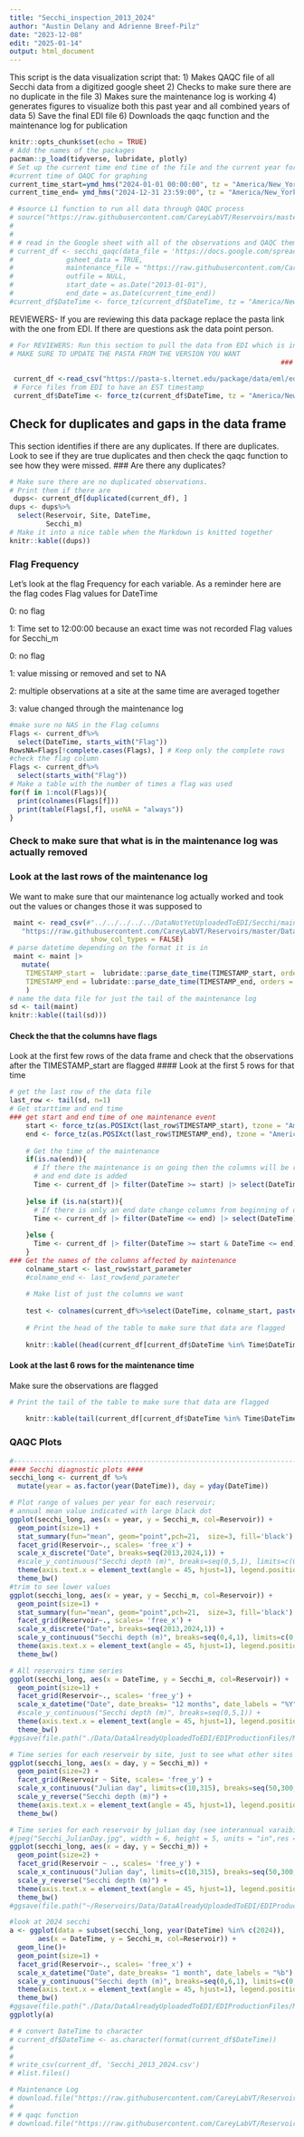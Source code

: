 ```yaml
---
title: "Secchi_inspection_2013_2024"
author: "Austin Delany and Adrienne Breef-Pilz"
date: "2023-12-08"
edit: "2025-01-14"
output: html_document
---
```


This script is the data visualization script that:
1) Makes QAQC file of all Secchi data from a digitized google sheet
2) Checks to make sure there are no duplicate in the file
3) Makes sure the maintenance log is working
4) generates figures to visualize both this past year and all combined years of data
5) Save the final EDI file
6) Downloads the qaqc function and the maintenance log for publication

```r
knitr::opts_chunk$set(echo = TRUE)
# Add the names of the packages 
pacman::p_load(tidyverse, lubridate, plotly)
# Set up the current time end time of the file and the current year for QAQC plots
#current time of QAQC for graphing
current_time_start=ymd_hms("2024-01-01 00:00:00", tz = "America/New_York")
current_time_end= ymd_hms("2024-12-31 23:59:00", tz = "America/New_York")
```

```r
# #source L1 function to run all data through QAQC process
# source("https://raw.githubusercontent.com/CareyLabVT/Reservoirs/master/Scripts/L1_functions/secchi_create.R")
# 
# 
# # read in the Google sheet with all of the observations and QAQC them
# current_df <- secchi_qaqc(data_file = 'https://docs.google.com/spreadsheets/d/1EXxvt4zke3M-RdJIG5wWB-1KVTSM7DOAx2Xnng5NXbI/edit?gid=0#gid=0',
#             gsheet_data = TRUE,
#             maintenance_file = "https://raw.githubusercontent.com/CareyLabVT/Reservoirs/master/Data/DataNotYetUploadedToEDI/Secchi/maintenance_log.csv",
#             outfile = NULL,
#             start_date = as.Date("2013-01-01"),
#             end_date = as.Date(current_time_end))
#current_df$DateTime <- force_tz(current_df$DateTime, tz = "America/New_York")
```

REVIEWERS- If you are reviewing this data package replace the pasta link with the one from EDI. If there are questions ask the data point person. 

```r
  
# For REVIEWERS: Run this section to pull the data from EDI which is in staging as a check of the data.
# MAKE SURE TO UPDATE THE PASTA FROM THE VERSION YOU WANT
                                                                   ### CHANGE THIS NUMBER BELOW
                                                                              ##
 current_df <-read_csv("https://pasta-s.lternet.edu/package/data/eml/edi/1140/1/54bda3bdebca2d1488221371a0c4ab8a" )
 # Force files from EDI to have an EST timestamp
 current_df$DateTime <- force_tz(current_df$DateTime, tz = "America/New_York")
```

## Check for duplicates and  gaps in the data frame
This section identifies if there are any duplicates. If there are duplicates. Look to see if they are true duplicates and then check the qaqc function to see how they were missed. 
### Are there any duplicates?

```r
# Make sure there are no duplicated observations.
# Print them if there are
 dups<- current_df[duplicated(current_df), ]
dups <- dups%>%
  select(Reservoir, Site, DateTime,  
         Secchi_m)
# Make it into a nice table when the Markdown is knitted together
knitr::kable((dups))
```

### Flag Frequency
Let's look at the flag Frequency for each variable. As a reminder here are the flag codes
 Flag values for DateTime
 
 0: no flag
 
 1: Time set to 12:00:00 because an exact time was not recorded
 Flag values for Secchi_m
 
 0: no flag
 
 1: value missing or removed and set to NA
 
 2: multiple observations at a site at the same time are averaged together
 
 3: value changed through the maintenance log
 
 
```r
#make sure no NAS in the Flag columns
Flags <- current_df%>%
  select(DateTime, starts_with("Flag"))
RowsNA=Flags[!complete.cases(Flags), ] # Keep only the complete rows
#check the flag column
Flags <- current_df%>%
  select(starts_with("Flag"))
# Make a table with the number of times a flag was used
for(f in 1:ncol(Flags)){
  print(colnames(Flags[f]))
  print(table(Flags[,f], useNA = "always"))
}
```

### Check to make sure that what is in the maintenance log was actually removed
### Look at the last rows of the maintenance log 
We want to make sure that our maintenance log actually worked and took out the values or changes those it was supposed to 

```r
 maint <- read_csv(#"../../../../../DataNotYetUploadedToEDI/Secchi/maintenance_log.csv",
   "https://raw.githubusercontent.com/CareyLabVT/Reservoirs/master/Data/DataNotYetUploadedToEDI/Secchi/maintenance_log.csv",
                    show_col_types = FALSE)
# parse datetime depending on the format it is in
 maint <- maint |>
   mutate(
    TIMESTAMP_start =  lubridate::parse_date_time(TIMESTAMP_start, orders = c('ymd HMS','ymd HM','ymd','mdy', 'mdy HM')),
    TIMESTAMP_end = lubridate::parse_date_time(TIMESTAMP_end, orders = c('ymd HMS','ymd HM','ymd','mdy', 'mdy HM'))
    )
# name the data file for just the tail of the maintenance log
sd <- tail(maint)
knitr::kable((tail(sd)))
```

#### Check the that the columns have flags 
Look at the first few rows of the data frame and check that the observations after the TIMESTAMP_start are flagged
#### Look at the first 5 rows for that time

```r
# get the last row of the data file
last_row <- tail(sd, n=1)
# Get starttime and end time
### get start and end time of one maintenance event
    start <- force_tz(as.POSIXct(last_row$TIMESTAMP_start), tzone = "America/New_York")
    end <- force_tz(as.POSIXct(last_row$TIMESTAMP_end), tzone = "America/New_York")
    
    # Get the time of the maintenance
    if(is.na(end)){
      # If there the maintenance is on going then the columns will be removed until
      # and end date is added
      Time <- current_df |> filter(DateTime >= start) |> select(DateTime)
      
    }else if (is.na(start)){
      # If there is only an end date change columns from beginning of data frame until end date
      Time <- current_df |> filter(DateTime <= end) |> select(DateTime)
      
    }else {
      Time <- current_df |> filter(DateTime >= start & DateTime <= end) |> select(DateTime)
    }
### Get the names of the columns affected by maintenance
    colname_start <- last_row$start_parameter
    #colname_end <- last_row$end_parameter
    
    # Make list of just the columns we want 
    
    test <- colnames(current_df%>%select(DateTime, colname_start, paste0("Flag_",colname_start)))
    
    # Print the head of the table to make sure that data are flagged
    
    knitr::kable((head(current_df[current_df$DateTime %in% Time$DateTime, test]))) 
```

#### Look at the last 6 rows for the maintenance time
Make sure the observations are flagged

```r
# Print the tail of the table to make sure that data are flagged
    
    knitr::kable(tail(current_df[current_df$DateTime %in% Time$DateTime, test])) 
```

### QAQC Plots

```r
#------------------------------------------------------------------------------#
#### Secchi diagnostic plots #### 
secchi_long <- current_df %>%
  mutate(year = as.factor(year(DateTime)), day = yday(DateTime))
```

```r
# Plot range of values per year for each reservoir; 
# annual mean value indicated with large black dot
ggplot(secchi_long, aes(x = year, y = Secchi_m, col=Reservoir)) +
  geom_point(size=1) +
  stat_summary(fun="mean", geom="point",pch=21,  size=3, fill='black') +
  facet_grid(Reservoir~., scales= 'free_x') +
  scale_x_discrete("Date", breaks=seq(2013,2024,1)) +
  #scale_y_continuous("Secchi depth (m)", breaks=seq(0,5,1), limits=c(0,5.1)) +
  theme(axis.text.x = element_text(angle = 45, hjust=1), legend.position='none')+
  theme_bw()
#trim to see lower values 
ggplot(secchi_long, aes(x = year, y = Secchi_m, col=Reservoir)) +
  geom_point(size=1) +
  stat_summary(fun="mean", geom="point",pch=21,  size=3, fill='black') +
  facet_grid(Reservoir~., scales= 'free_x') +
  scale_x_discrete("Date", breaks=seq(2013,2024,1)) +
  scale_y_continuous("Secchi depth (m)", breaks=seq(0,4,1), limits=c(0,4.1)) +
  theme(axis.text.x = element_text(angle = 45, hjust=1), legend.position='none')+
  theme_bw()
```

```r
# All reservoirs time series 
ggplot(secchi_long, aes(x = DateTime, y = Secchi_m, col=Reservoir)) +
  geom_point(size=1) +
  facet_grid(Reservoir~., scales= 'free_y') +
  scale_x_datetime("Date", date_breaks= "12 months", date_labels = "%Y") +
  #scale_y_continuous("Secchi depth (m)", breaks=seq(0,5,1)) +
  theme(axis.text.x = element_text(angle = 45, hjust=1), legend.position='none')+
  theme_bw()
#ggsave(file.path("./Data/DataAlreadyUploadedToEDI/EDIProductionFiles/MakeEMLYSI_PAR_secchi/2023/Figures/Secchi_months.jpg"),width=3.5, height=4)
```

```r
# Time series for each reservoir by site, just to see what other sites have been sampled over time and if we need to check current years
ggplot(secchi_long, aes(x = day, y = Secchi_m)) +
  geom_point(size=2) + 
  facet_grid(Reservoir ~ Site, scales= 'free_y') +
  scale_x_continuous("Julian day", limits=c(10,315), breaks=seq(50,300,50))+
  scale_y_reverse("Secchi depth (m)") +
  theme(axis.text.x = element_text(angle = 45, hjust=1), legend.position='bottom')+
  theme_bw()
```

```r
# Time series for each reservoir by julian day (see interannual varaibility)
#jpeg("Secchi_JulianDay.jpg", width = 6, height = 5, units = "in",res = 300)
ggplot(secchi_long, aes(x = day, y = Secchi_m)) +
  geom_point(size=2) + 
  facet_grid(Reservoir ~ ., scales= 'free_y') +
  scale_x_continuous("Julian day", limits=c(10,315), breaks=seq(50,300,50))+
  scale_y_reverse("Secchi depth (m)") +
  theme(axis.text.x = element_text(angle = 45, hjust=1), legend.position='bottom')+
  theme_bw()
#ggsave(file.path("~/Reservoirs/Data/DataAlreadyUploadedToEDI/EDIProductionFiles/MakeEMLYSI_PAR_secchi/2023/Figures/Secchi_JulianDay.jpg"),width=3.5, height=4)
```

```r
#look at 2024 secchi
a <- ggplot(data = subset(secchi_long, year(DateTime) %in% c(2024)), 
       aes(x = DateTime, y = Secchi_m, col=Reservoir)) +
  geom_line()+
  geom_point(size=1) +
  facet_grid(Reservoir~., scales= 'free_x') +
  scale_x_datetime("Date", date_breaks= "1 month", date_labels = "%b") +
  scale_y_continuous("Secchi depth (m)", breaks=seq(0,6,1), limits=c(0,6.1)) +
  theme(axis.text.x = element_text(angle = 45, hjust=1), legend.position='none')+
  theme_bw()
#ggsave(file.path("./Data/DataAlreadyUploadedToEDI/EDIProductionFiles/MakeEMLYSI_PAR_secchi/2023/Figures/Secchi_2023.jpg"),width=3.5, height=4)
ggplotly(a)
```

```r
# # convert DateTime to character
# current_df$DateTime <- as.character(format(current_df$DateTime))
# 
# 
# write_csv(current_df, 'Secchi_2013_2024.csv')
# #list.files()
```

```r
# Maintenance Log
# download.file("https://raw.githubusercontent.com/CareyLabVT/Reservoirs/master/Data/DataNotYetUploadedToEDI/Secchi/maintenance_log.csv", "Secchi_maintenancelog_2013_2024.csv")
# 
# # qaqc function
# download.file("https://raw.githubusercontent.com/CareyLabVT/Reservoirs/master/Scripts/L1_functions/secchi_create.R", "Secchi_qaqc_2013_2024.R")
```

